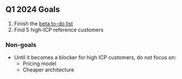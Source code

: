 ## Q1 2024 Goals

1. Finish the [beta to-do list](https://github.com/PostHog/posthog/issues/18547)
2. Find 5 high-ICP reference customers

### Non-goals
- Until it becomes a blocker for high ICP customers, do not focus on:
    - Pricing model
    - Cheaper architecture
